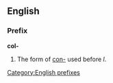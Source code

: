 ==English==
===Prefix===
'''col-'''

#The form of [[con-]] used before ''l''.

[[Category:English prefixes]]